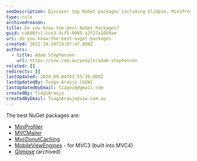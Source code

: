 ```yaml
---
seoDescription: Discover top NuGet packages including Glimpse, MiniProfiler, MVCMailer, MvcDonutCaching, and MobileViewEngines for enhanced ASP.NET development.
type: rule
archivedreason:
title: Do you know the best NuGet Packages?
guid: ca680fc1-cce3-4cf5-9985-a2f27a1059ae
uri: do-you-know-the-best-nuget-packages
created: 2012-10-19T19:07:47.000Z
authors:
  - title: Adam Stephensen
    url: https://ssw.com.au/people/adam-stephensen
related: []
redirects: []
lastUpdated: 2024-09-04T03:55:39.000Z
lastUpdatedBy: Tiago Araújo [SSW]
lastUpdatedByEmail: tiagov8@gmail.com
createdBy: TiagoAraujo
createdByEmail: TiagoAraujo@ssw.com.au
---
```


The best NuGet packages are:
* [MiniProfiler](http://nuget.org/packages/miniprofiler)
* [MVCMailer](http://nuget.org/packages/mvcmailer)
* [MvcDonutCaching](http://nuget.org/packages/mvcdonutcaching)
* [MobileViewEngines](http://nuget.org/packages/MobileViewEngines) - for MVC3 (built into MVC4)
* [Glimpse](https://github.com/glimpse/glimpse) (archived)

